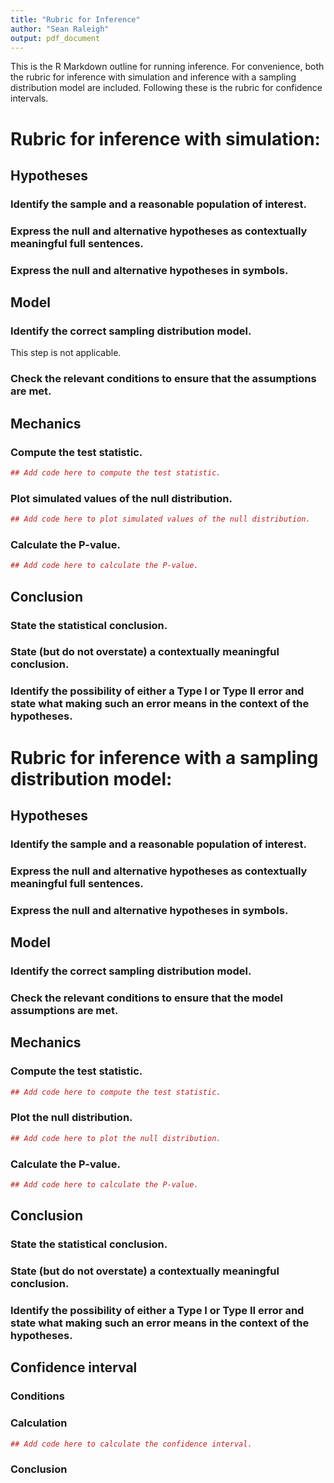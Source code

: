 ```yaml
---
title: "Rubric for Inference"
author: "Sean Raleigh"
output: pdf_document
---
```


This is the R Markdown outline for running inference. For convenience, both the rubric for inference with simulation and inference with a sampling distribution model are included. Following these is the rubric for confidence intervals.

# Rubric for inference with simulation:

## Hypotheses

### Identify the sample and a reasonable population of interest.

\begin{shaded}
Please write up your answer here.
\end{shaded}


### Express the null and alternative hypotheses as contextually meaningful full sentences.

\begin{shaded}
Please write up your answer here.
\end{shaded}


### Express the null and alternative hypotheses in symbols.

\begin{shaded}
Please write up your answer here.
\end{shaded}


## Model

### Identify the correct sampling distribution model.

This step is not applicable.

### Check the relevant conditions to ensure that the assumptions are met.

\begin{shaded}
Please write up your answer here.
\end{shaded}>


## Mechanics

### Compute the test statistic.

```r
## Add code here to compute the test statistic.
```

### Plot simulated values of the null distribution.

```r
## Add code here to plot simulated values of the null distribution.
```

### Calculate the P-value.

```r
## Add code here to calculate the P-value.
```


## Conclusion

### State the statistical conclusion.

\begin{shaded}
Please write up your answer here.
\end{shaded}

### State (but do not overstate) a contextually meaningful conclusion.

\begin{shaded}
Please write up your answer here.
\end{shaded}

### Identify the possibility of either a Type I or Type II error and state what making such an error means in the context of the hypotheses.

\begin{shaded}
Please write up your answer here.
\end{shaded}

# Rubric for inference with a sampling distribution model:


## Hypotheses

### Identify the sample and a reasonable population of interest.

\begin{shaded}
Please write up your answer here.
\end{shaded}

### Express the null and alternative hypotheses as contextually meaningful full sentences.

\begin{shaded}
Please write up your answer here.
\end{shaded}

### Express the null and alternative hypotheses in symbols.

\begin{shaded}
Please write up your answer here.
\end{shaded}

## Model

### Identify the correct sampling distribution model.

\begin{shaded}
Please write up your answer here.
\end{shaded}

### Check the relevant conditions to ensure that the model assumptions are met.

\begin{shaded}
Please write up your answer here.
\end{shaded}

## Mechanics

### Compute the test statistic.

```r
## Add code here to compute the test statistic.
```

### Plot the null distribution.

```r
## Add code here to plot the null distribution.
```

### Calculate the P-value.

```r
## Add code here to calculate the P-value.
```


## Conclusion

### State the statistical conclusion.

\begin{shaded}
Please write up your answer here.
\end{shaded}

### State (but do not overstate) a contextually meaningful conclusion.

\begin{shaded}
Please write up your answer here.
\end{shaded}

### Identify the possibility of either a Type I or Type II error and state what making such an error means in the context of the hypotheses.

\begin{shaded}
Please write up your answer here.
\end{shaded}

## Confidence interval

### Conditions

\begin{shaded}
Please write up your answer here.
\end{shaded}

### Calculation

```r
## Add code here to calculate the confidence interval.
```

### Conclusion

\begin{shaded}
Please write up your answer here.
\end{shaded}
